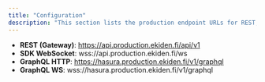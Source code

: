 ```yaml
---
title: "Configuration"
description: "This section lists the production endpoint URLs for REST, WebSocket, and GraphQL connections, helping you configure your client for seamless integration with Ekiden’s services."
---
```


- **REST (Gateway)**: https://api.production.ekiden.fi/api/v1
- **SDK WebSocket**: wss://api.production.ekiden.fi/ws
- **GraphQL HTTP**: https://hasura.production.ekiden.fi/v1/graphql
- **GraphQL WS**: wss://hasura.production.ekiden.fi/v1/graphql